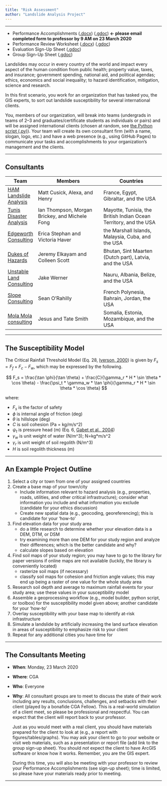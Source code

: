 ```yaml
---
title: "Risk Assessment"
author: "Landslide Analysis Project"
---
```


***

- Performance Accomplishments ([.docx][padocx]) ([.gdoc][pagdoc]) **&#8592; please email completed form to professor by 9 AM on 23 March 2020**
- Performance Review Worksheet ([.docx][prwdocx]) ([.gdoc][prwgdoc])
- Evaluation Sign-Up Sheet ([.gdoc][esus1])
- Group Sign-Up Sheet ([.gdoc][gsus1])

Landslides may occur in every country of the world and impact every aspect of the human condition from public health; property value, taxes, and insurance; government spending, national aid, and political agendas; ethics, economics and social inequality; to hazard identification, mitigation, science and research.

In this first scenario, you work for an organization that has tasked you, the GIS experts, to sort out landslide susceptibility for several international clients.

You, members of our organization, will break into teams (undergrads in teams of 2--3 and graduates/certificate students as individuals or pairs) and will be assigned international clients (chosen at random, see [the Python script (.py)](scripts/random_country_generator.py)).
Your team will create its own consultant firm (with a name, slogan, logo, etc.) and have a web presence (e.g., using GitHub Pages) to communicate your tasks and accomplishments to your organization's management and the clients.

***

## Consultants

| Team          | Members                       | Countries                   |
| ------------- | ----------------------------- | --------------------------- |
| [HAM Landslide Analysis][HAM] | Matt Cusick, Alexa, and Henry | France, Egypt, Gibraltar, and the USA |
| [Tunis Disaster Analysis](https://tunisda.weebly.com/) | Ian Thompson, Morgan Brickey, and Michele Fong | Mayotte, Tunisia, the British Indian Ocean Territory, and the USA |
| [Edgeworth Consulting](https://edgeworthconsulting.weebly.com/) | Erica Stephan and Victoria Haver | the Marshall Islands, Malaysia, Cuba, and the USA |
| [Dukes of Hazards](https://giraffename.github.io/) | Jeremy Elkayam and Colleen Scott | Bhutan, Sint Maarten (Dutch part), Latvia, and the USA |
| [Unstable Land Consulting](https://unstable-ground-consulting.github.io/Landslide-Susceptibility/) | Jake Werner | Nauru, Albania, Belize, and the USA |
| [Slope Consulting](https://slopeconsulting.github.io/) | Sean O'Rahilly | French Polynesia, Bahrain, Jordan, the USA |
| [Mola Mola consulting](https://molamolaconsulting.github.io/) | Jesus and Tate Smith | Somalia, Estonia, Mozambique, and the USA |

[HAM]: https://hamlandslideanalysis.weebly.com/

***

## The Susceptibility Model
The Critical Rainfall Threshold Model (Eq. 28, [Iverson, 2000](https://doi.org/10.1029/2000WR900090)) is given by $F_s = F_f + F_c - F_w$, which may be expressed by the following.

$$
F_s = \frac{\tan \phi}{\tan \theta} + \frac{C}{\gamma_r * H * \sin \theta * \cos \theta} - \frac{\psi_t * \gamma_w * \tan \phi}{\gamma_r * H * \sin \theta * \cos \theta}
$$

where:

- $F_s$ is the factor of safety
- $\phi$ is internal angle of friction (deg)
- $\theta$ is hillslope (deg)
- $C$ is soil cohesion (Pa = kg/m/s^2)
- $\psi_t$ is pressure head (m) (Eq. 6, [Gabet et al., 2004](https://doi.org/10.1016/j.geomorph.2004.03.011))
- $\gamma_w$ is unit weight of water (N/m^3); N=kg*m/s^2
- $\gamma_r$ is unit weight of soil regolith (N/m^3)
- $H$ is soil regolith thickness (m)

[esus1]: https://docs.google.com/spreadsheets/d/1_0FP0fRHuniI3wL1UyGTFopvj-Hi6Y4RPPkbMHkJyY0/edit?usp=sharing
[gsus1]: https://docs.google.com/spreadsheets/d/12JU9kP3h-AxnYTQ94clRRjTtgdyHwLhPzryoLE5TNO4/edit?usp=sharing
[prwdocx]: docs\GIS420-520_S20_PRW-1.docx
[padocx]: docs\GIS420-520_S20_PA-1.docx
[prwgdoc]: https://docs.google.com/document/d/1Imlo0qUh7pSh2pn_6FOhjprq35SD2munp1YMLrpBoV0/edit?usp=sharing
[pagdoc]: https://docs.google.com/document/d/1g5FgJ4xieyl9dPvzktkNZMOetml7QIT98QlhhxXlsXk/edit?usp=sharing

***

## An Example Project Outline

1. Select a city or town from one of your assigned countries
1. Create a base map of your town/city
    - Include information relevant to hazard analysis (e.g., properties, roads, utilities, and other critical infrastructure); consider what information you include and what information you exclude (candidate for your ethics discussion)
    - Create new spatial data (e.g., geocoding, georeferencing); this is candidate for your 'how-to'
1. Find elevation data for your study area
    - do a little research to determine whether your elevation data is a DEM, DTM, or DSM
    - try examining more than one DEM for your study region and analyze their differences; which is the better candidate and why?
    - calculate slopes based on elevation
1. Find soil maps of your study region; you may have to go to the library for paper versions if online maps are not available (luckily, the library is conveniently located)
    - rasterize soil maps (if necessary)
    - classify soil maps for cohesion and friction angle values; this may end up being a raster of one value for the whole study area
1. Research soil depth and average to maximum rainfall events for your study area; use these values in your susceptibility model
1. Assemble a geoprocessing workflow (e.g., model builder, python script, or toolbox) for the susceptibility model given above; another candidate for your 'how-to'
1. Overlay susceptibility with your base map to identify at-risk infrastructure
1. Simulate a landslide by artificially increasing the land surface elevation in areas of susceptibility to emphasize risk to your client
1. Repeat for any additional cities you have time for

***

## The Consultants Meeting
* __When__: Monday, 23 March 2020
* __Where__: CGA
* __Who__: Everyone
* __Why__: All consultant groups are to meet to discuss the state of their work including any results, conclusions, challenges, and setbacks with their client (played by a bonafide CGA Fellow). This is a real-world simulation of a client meet, so please be professional and respectful. You can expect that the client will report back to your professor.

    Just as you would meet with a real client, you should have materials prepared for the client to look at (e.g., a report with figures/tables/graphs). You may ask your client to go to your website or visit web materials, such as a presentation or report file (add link to the group sign-up sheet). You should _not_ expect the client to have ArcGIS software or know how it works. Remember, you are the GIS expert.

    During this time, you will also be meeting with your professor to review your Performance Accomplishments (see sign-up sheet); time is limited, so please have your materials ready prior to meeting.

***
